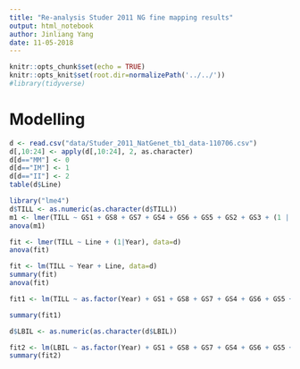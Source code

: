 ```yaml
---
title: "Re-analysis Studer 2011 NG fine mapping results"
output: html_notebook
author: Jinliang Yang
date: 11-05-2018
---
```



```r
knitr::opts_chunk$set(echo = TRUE) 
knitr::opts_knit$set(root.dir=normalizePath('../../')) 
#library(tidyverse)
```

# Modelling

```r
d <- read.csv("data/Studer_2011_NatGenet_tb1_data-110706.csv")
d[,10:24] <- apply(d[,10:24], 2, as.character)
d[d=="MM"] <- 0
d[d=="IM"] <- 1
d[d=="II"] <- 2
table(d$Line)
```


```r
library("lme4")
d$TILL <- as.numeric(as.character(d$TILL))
m1 <- lmer(TILL ~ GS1 + GS8 + GS7 + GS4 + GS6 + GS5 + GS2 + GS3 + (1 | Year), data=d)
anova(m1)

fit <- lmer(TILL ~ Line + (1|Year), data=d)
anova(fit)

fit <- lm(TILL ~ Year + Line, data=d)
summary(fit)
anova(fit)

fit1 <- lm(TILL ~ as.factor(Year) + GS1 + GS8 + GS7 + GS4 + GS6 + GS5 + GS2 + GS3 + GS6:GS2 + GS6:GS3 + GS5:GS2 + GS5:GS3, data=d)

summary(fit1)
```

```r
d$LBIL <- as.numeric(as.character(d$LBIL))

fit2 <- lm(LBIL ~ as.factor(Year) + GS1 + GS8 + GS7 + GS4 + GS6 + GS5 + GS2 + GS3 + GS6:GS2 + GS6:GS3 + GS5:GS2 + GS5:GS3, data=d)
summary(fit2)
```



